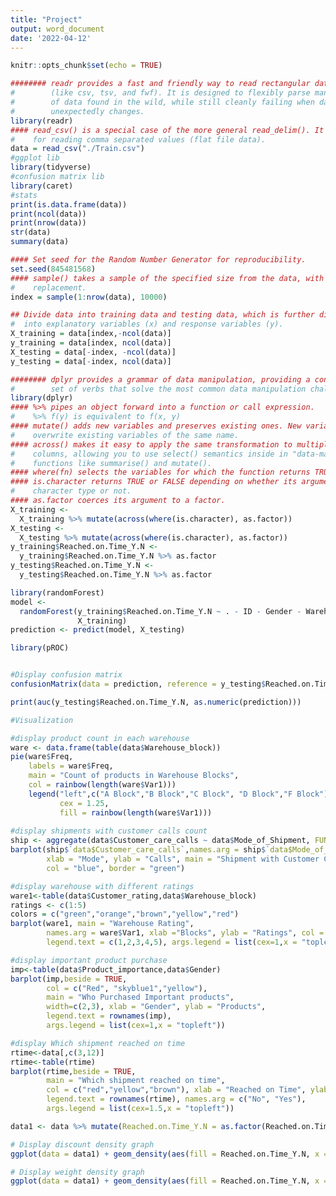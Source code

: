 ---
title: "Project"
output: word_document
date: '2022-04-12'
---

```{r setup, include=FALSE}
knitr::opts_chunk$set(echo = TRUE)
```

``` {r}
######## readr provides a fast and friendly way to read rectangular data
#        (like csv, tsv, and fwf). It is designed to flexibly parse many types
#        of data found in the wild, while still cleanly failing when data
#        unexpectedly changes.
library(readr)
#### read_csv() is a special case of the more general read_delim(). It's useful
#    for reading comma separated values (flat file data).
data = read_csv("./Train.csv")
#ggplot lib
library(tidyverse)
#confusion matrix lib
library(caret)
#stats
print(is.data.frame(data))
print(ncol(data))
print(nrow(data))
str(data)
summary(data)

#### Set seed for the Random Number Generator for reproducibility.
set.seed(845481568)
#### sample() takes a sample of the specified size from the data, with or without
#    replacement.
index = sample(1:nrow(data), 10000)

## Divide data into training data and testing data, which is further divided
#  into explanatory variables (x) and response variables (y).
X_training = data[index,-ncol(data)]
y_training = data[index, ncol(data)]
X_testing = data[-index, -ncol(data)]
y_testing = data[-index, ncol(data)]

######## dplyr provides a grammar of data manipulation, providing a consistent
#        set of verbs that solve the most common data manipulation challenges.
library(dplyr)
#### %>% pipes an object forward into a function or call expression.
#    %>% f(y) is equivalent to f(x, y)
#### mutate() adds new variables and preserves existing ones. New variables
#    overwrite existing variables of the same name.
#### across() makes it easy to apply the same transformation to multiple
#    columns, allowing you to use select() semantics inside in "data-masking"
#    functions like summarise() and mutate().
#### where(fn) selects the variables for which the function returns TRUE.
#### is.character returns TRUE or FALSE depending on whether its argument is of
#    character type or not.
#### as.factor coerces its argument to a factor.
X_training <-
  X_training %>% mutate(across(where(is.character), as.factor))
X_testing <-
  X_testing %>% mutate(across(where(is.character), as.factor))
y_training$Reached.on.Time_Y.N <-
  y_training$Reached.on.Time_Y.N %>% as.factor
y_testing$Reached.on.Time_Y.N <-
  y_testing$Reached.on.Time_Y.N %>% as.factor

library(randomForest)
model <-
  randomForest(y_training$Reached.on.Time_Y.N ~ . - ID - Gender - Warehouse_block,
               X_training)
prediction <- predict(model, X_testing)

library(pROC)


#Display confusion matrix
confusionMatrix(data = prediction, reference = y_testing$Reached.on.Time_Y.N, positive = "1")

print(auc(y_testing$Reached.on.Time_Y.N, as.numeric(prediction)))

#Visualization

#display product count in each warehouse
ware <- data.frame(table(data$Warehouse_block))
pie(ware$Freq,
    labels = ware$Freq,
    main = "Count of products in Warehouse Blocks",
    col = rainbow(length(ware$Var1)))
    legend("left",c("A Block","B Block","C Block", "D Block","F Block"), 
           cex = 1.25,
           fill = rainbow(length(ware$Var1)))
   
#display shipments with customer calls count
ship <- aggregate(data$Customer_care_calls ~ data$Mode_of_Shipment, FUN = sum)
barplot(ship$`data$Customer_care_calls`,names.arg = ship$`data$Mode_of_Shipment`,
        xlab = "Mode", ylab = "Calls", main = "Shipment with Customer Calls",
        col = "blue", border = "green")

#display warehouse with different ratings
ware1<-table(data$Customer_rating,data$Warehouse_block)
ratings <- c(1:5)
colors = c("green","orange","brown","yellow","red")
barplot(ware1, main = "Warehouse Rating", 
        names.arg = ware$Var1, xlab ="Blocks", ylab = "Ratings", col = colors,
        legend.text = c(1,2,3,4,5), args.legend = list(cex=1,x = "topleft"))

#display important product purchase
imp<-table(data$Product_importance,data$Gender)
barplot(imp,beside = TRUE, 
        col = c("Red", "skyblue1","yellow"), 
        main = "Who Purchased Important products", 
        width=c(2,3), xlab = "Gender", ylab = "Products",
        legend.text = rownames(imp),
        args.legend = list(cex=1,x = "topleft"))

#display Which shipment reached on time
rtime<-data[,c(3,12)]
rtime<-table(rtime)
barplot(rtime,beside = TRUE,
        main = "Which shipment reached on time",
        col = c("red","yellow","brown"), xlab = "Reached on Time", ylab = "Products",
        legend.text = rownames(rtime), names.arg = c("No", "Yes"),
        args.legend = list(cex=1.5,x = "topleft"))

data1 <- data %>% mutate(Reached.on.Time_Y.N = as.factor(Reached.on.Time_Y.N))

# Display discount density graph
ggplot(data = data1) + geom_density(aes(fill = Reached.on.Time_Y.N, x = Discount_offered, y = ..density.., alpha=0.5))

# Display weight density graph
ggplot(data = data1) + geom_density(aes(fill = Reached.on.Time_Y.N, x = Weight_in_gms, y = ..density.., alpha=0.2))

```
